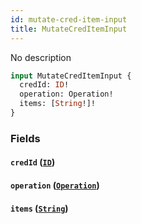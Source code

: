 ```yaml
---
id: mutate-cred-item-input
title: MutateCredItemInput
---
```



No description

```graphql
input MutateCredItemInput {
  credId: ID!
  operation: Operation!
  items: [String!]!
}
```


### Fields

#### `credId` ([`ID`](../../references/scalars/id))




#### `operation` ([`Operation`](../../references/enums/operation))




#### `items` ([`String`](../../references/scalars/string))






